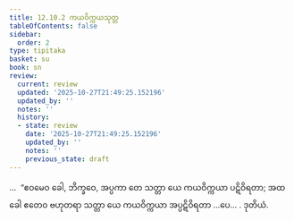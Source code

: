 ```yaml
---
title: 12.10.2 ကယဝိက္ကယသုတ္တ
tableOfContents: false
sidebar:
  order: 2
type: tipitaka
basket: su
book: sn
review:
  current: review
  updated: '2025-10-27T21:49:25.152196'
  updated_by: ''
  notes: ''
  history:
  - state: review
    date: '2025-10-27T21:49:25.152196'
    updated_by: ''
    notes: ''
    previous_state: draft
---
```



<ReviewStatus review={frontmatter.review} showDetails={true} />

<HypothesisAnnotation frontmatter={frontmatter} />

<DynamicBreadcrumb />

<Division number="1162" book="sn" e="ch" v="18">

<Paragraph number="2507" book="sn">
…  “ဧဝမေဝ ခေါ, ဘိက္ခဝေ, အပ္ပကာ တေ သတ္တာ ယေ ကယဝိက္ကယာ ပဋိဝိရတာ; အထ ခေါ ဧတေဝ ဗဟုတရာ သတ္တာ ယေ ကယဝိက္ကယာ အပ္ပဋိဝိရတာ …ပေ… .

</Paragraph>
</Division>

<Paragraph number="2508" type="center" book="sn">
ဒုတိယံ.
</Paragraph>